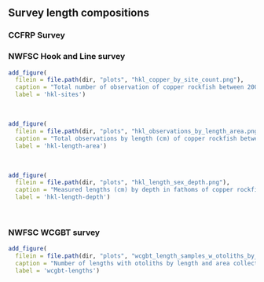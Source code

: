 ## Survey length compositions

### CCFRP Survey


### NWFSC Hook and Line survey


```r
add_figure(
  filein = file.path(dir, "plots", "hkl_copper_by_site_count.png"), 
  caption = "Total number of observation of copper rockfish between 2004-2021 by sampling site inside and outside of Cowcod Conservation Areas from the NWFSC Hook and Line survey (source: NWFSC Hook and Line survey)",
  label = 'hkl-sites')

``` 
\


```r
add_figure(
  filein = file.path(dir, "plots", "hkl_observations_by_length_area.png"), 
  caption = "Total observations by length (cm) of copper rockfish between 2004-2021 inside and outside of Cowcod Conservation Areas from the NWFSC Hook and Line survey (source: NWFSC Hook and Line survey)",
  label = 'hkl-length-area')

``` 
\

```r
add_figure(
  filein = file.path(dir, "plots", "hkl_length_sex_depth.png"), 
  caption = "Measured lengths (cm) by depth in fathoms of copper rockfish between 2004-2021 from the NWFSC Hook and Line survey (source: NWFSC Hook and Line survey)",
  label = 'hkl-length-depth')

``` 
\



### NWFSC WCGBT survey


```r
add_figure(
  filein = file.path(dir, "plots", "wcgbt_length_samples_w_otoliths_by_area.png"), 
  caption = "Number of lengths with otoliths by length and area collected by the NWFSC WCGBT survey between 2003 - 2021. A total of 195 and 584 otoliths were collected from the areas north and south of Point Conception, respectively (source: NWFSC WCGBT survey)",
  label = 'wcgbt-lengths')

``` 

